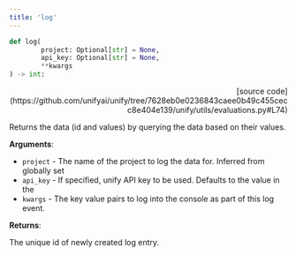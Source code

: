 ```yaml
---
title: 'log'
---
```


```python
def log(
        project: Optional[str] = None,
        api_key: Optional[str] = None,
        **kwargs
) -> int:
```

<p align="right">[source code](https://github.com/unifyai/unify/tree/7628eb0e0236843caee0b49c455cecc8e404e139/unify/utils/evaluations.py#L74)</p>

Returns the data (id and values) by querying the data based on their values.

**Arguments**:

- `project` - The name of the project to log the data for. Inferred from globally set
- `api_key` - If specified, unify API key to be used. Defaults to the value in the
- `kwargs` - The key value pairs to log into the console as part of this log event.



**Returns**:

The unique id of newly created log entry.